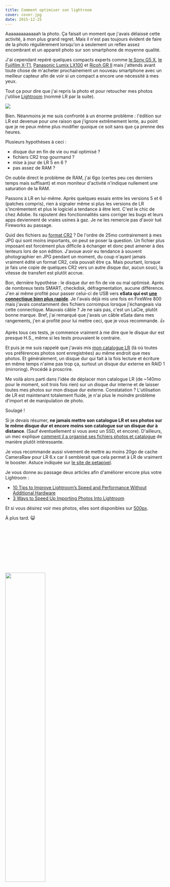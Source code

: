 ```yaml
---
title: Comment optimiser son lightroom
cover: cover.jpg
date: 2015-12-25
---
```


Aaaaaaaaaaaaah la photo. Ça faisait un moment que j'avais délaissé cette activité, à mon plus grand regret. Mais il n'est pas toujours évident de faire de la photo régulièrement lorsqu'on a seulement un reflex assez encombrant et un appareil photo sur son smartphone de moyenne qualité.

J'ai cependant repéré quelques compacts experts comme [le Sony G5 X](http://www.tomsguide.fr/actualite/canon-powershot-g5-x,48779.html), [le Fujifilm X-T1](http://www.lesnumeriques.com/appareil-photo-numerique/fujifilm-x-t1-p19220/test.html), [Panasonic Lumix LX100](http://www.lesnumeriques.com/appareil-photo-numerique/panasonic-lumix-lx100-p21696/test.html) et [Ricoh GR II](http://www.lesnumeriques.com/appareil-photo-numerique/ricoh-gr-ii-p26987/test.html) mais j'attends avant toute chose de m'acheter prochainement un nouveau smartphone avec un meilleur capteur afin de voir si un compact a encore une nécessité à mes yeux.

Tout ça pour dire que j'ai repris la photo et pour retoucher mes photos j'utilise [Lightroom](http://www.adobe.com/products/photoshop-lightroom.html) (nommé LR par la suite).

![](lightroom.png)

Bien. Néanmoins je me suis confronté à un énorme problème : l'édition sur LR est devenue pour une raison que j'ignore extrêmement lente, au point que je ne peux même plus modifier quoique ce soit sans que ça prenne des heures.

Plusieurs hypothèses à ceci :

- disque dur en fin de vie ou mal optimisé ?
- fichiers CR2 trop gourmand ?
- mise à jour de LR 5 en 6 ?
- pas assez de RAM ?

On oublie direct le problème de RAM, j'ai 6go (certes peu ces derniers temps mais suffisant) et mon moniteur d'activité n'indique nullement une saturation de la RAM.

Passons à LR en lui-même. Après quelques essais entre les versions 5 et 6 (patches compris), rien à signaler même si plus les versions de LR s'incrémentent et plus le logiciel a tendance à être lent. C'est le chic de chez Adobe. Ils rajoutent des fonctionnalités sans corriger les bugs et leurs apps deviennent de vraies usines à gaz. Je ne les remercie pas d'avoir tué Fireworks au passage.

Quid des fichiers au [format CR2](https://fr.wikipedia.org/wiki/RAW_%28format_d'image%29) ? De l'ordre de 25mo contrairement à mes JPG qui sont moins importants, on peut se poser la question. Un fichier plus imposant est forcément plus difficile à échanger et donc peut amener à des lenteurs lors de son édition. J'avoue avoir eu tendance à souvent photographier en JPG pendant un moment, du coup n'ayant jamais vraiment édité un format CR2, cela pouvait être ça. Mais pourtant, lorsque je fais une copie de quelques CR2 vers un autre disque dur, aucun souci, la vitesse de transfert est plutôt accrue.

Bon, dernière hypothèse : le disque dur en fin de vie ou mal optimisé. Après de nombreux tests SMART, checkdisk, défragmentation, aucune différence. J'en ai même profité pour passer celui-ci de USB vers **eSata qui est [une connectique bien plus rapide](https://en.wikipedia.org/wiki/List_of_device_bit_rates#Peripheral)**. Je l'avais déjà mis une fois en FireWire 800 mais j'avais constamment des fichiers corrompus lorsque j'échangeais via cette connectique. Mauvais câble ? Je ne sais pas, c'est un LaCie, plutôt bonne marque. Bref, j'ai remarqué que j'avais un câble eSata dans mes rangements, j'en ai profité pour lui mettre ceci, que je vous recommande. 👍

Après tous ces tests, je commence vraiment à me dire que le disque dur est presque H.S., même si les tests prouvaient le contraire.

Et puis je me suis rappelé que j'avais mis [mon catalogue LR](https://helpx.adobe.com/fr/lightroom/help/lightroom-catalog-basics.html) (là où toutes vos préférences photos sont enregistrées) au même endroit que mes photos. Et généralement, un disque dur qui fait à la fois lecture et écriture en même temps n'aime pas trop ça, surtout un disque dur externe en RAID 1 (mirroring). Procédé à proscrire.

Me voilà alors parti dans l'idée de déplacer mon catalogue LR (de ~140mo pour le moment, soit trois fois rien) sur un disque dur interne et de laisser toutes mes photos sur mon disque dur externe. Constatation ? L'utilisation de LR est maintenant totalement fluide, je n'ai plus le moindre problème d'import et de manipulation de photo.

Soulagé !

Si je devais résumer, **ne jamais mettre son catalogue LR et ses photos sur le même disque dur et encore moins son catalogue sur un disque dur à distance**. (Sauf éventuellement si vous avez un SSD, et encore). D'ailleurs, un mec explique [comment il a organisé ses fichiers photos et catalogue](http://www.duncanfawkes.com/using-lightroom-nas/) de manière plutôt intéressante.

Je vous recommande aussi vivement de mettre au moins 20go de cache CameraRaw pour LR 6.x car il semblerait que cela permet à LR de vraiment le booster. Astuce indiquée sur [le site de petapixel](http://petapixel.com/2015/10/28/lightroom-slow-try-setting-a-huge-cache-size/).

Je vous donne au passage deux articles afin d'améliorer encore plus votre Lightroom :

- [10 Tips to Improve Lightroom’s Speed and Performance Without Additional Hardware](http://digital-photography-school.com/10-tips-to-improve-lightrooms-speed-and-performance-without-additional-hardware/)
- [3 Ways to Speed Up Importing Photos Into Lightroom](http://lightroomtricks.com/lightroom-tips-ways-speed-importing-images)

Et si vous désirez voir mes photos, elles sont disponibles sur [500px](http://500px.kud.io/).

À plus tard. 😺

<img
  style="width: 50%;; margin-top: 150px;"
  src="http://i.giphy.com/Gma7Nu5lWOAQE.gif"
/>
